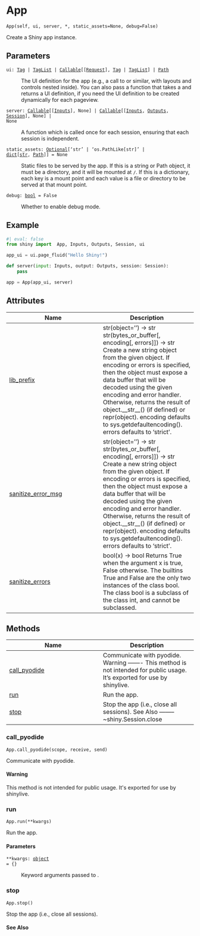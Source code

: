 # App { #shiny.App }

`App(self, ui, server, *, static_assets=None, debug=False)`

Create a Shiny app instance.

## Parameters

<code><span class="parameter-name">ui</span><span class="parameter-annotation-sep">:</span> <span class="parameter-annotation">[Tag](`htmltools.Tag`) \| [TagList](`htmltools.TagList`) \| [Callable](`typing.Callable`)\[\[[Request](`starlette.requests.Request`)\], [Tag](`htmltools.Tag`) \| [TagList](`htmltools.TagList`)\] \| [Path](`pathlib.Path`)</span></code>

:   The UI definition for the app (e.g., a call to [](:func:`~shiny.ui.page_fluid`) or
    similar, with layouts and controls nested inside). You can
    also pass a function that takes a [](:class:`~starlette.requests.Request`) and
    returns a UI definition, if you need the UI definition to be created dynamically
    for each pageview.

<code><span class="parameter-name">server</span><span class="parameter-annotation-sep">:</span> <span class="parameter-annotation">[Callable](`typing.Callable`)\[\[[Inputs](`shiny.session.Inputs`)\], None\] \| [Callable](`typing.Callable`)\[\[[Inputs](`shiny.session.Inputs`), [Outputs](`shiny.session.Outputs`), [Session](`shiny.session.Session`)\], None\] \| None</span></code>

:   A function which is called once for each session, ensuring that each session is
    independent.

<code><span class="parameter-name">static_assets</span><span class="parameter-annotation-sep">:</span> <span class="parameter-annotation">[Optional](`typing.Optional`)\['str' \| 'os.PathLike\[str\]' \| [dict](`dict`)\[[str](`str`), [Path](`pathlib.Path`)\]\]</span> <span class="parameter-default-sep">=</span> <span class="parameter-default">None</span></code>

:   Static files to be served by the app. If this is a string or Path object, it
    must be a directory, and it will be mounted at `/`. If this is a dictionary,
    each key is a mount point and each value is a file or directory to be served at
    that mount point.

<code><span class="parameter-name">debug</span><span class="parameter-annotation-sep">:</span> <span class="parameter-annotation">[bool](`bool`)</span> <span class="parameter-default-sep">=</span> <span class="parameter-default">False</span></code>

:   Whether to enable debug mode.

## Example


```python
#| eval: false
from shiny import  App, Inputs, Outputs, Session, ui

app_ui = ui.page_fluid("Hello Shiny!")

def server(input: Inputs, output: Outputs, session: Session):
    pass

app = App(app_ui, server)
```

## Attributes

| Name | Description |
| --- | --- |
| [lib_prefix](#shiny.App.lib_prefix) | str(object='') -> str str(bytes_or_buffer[, encoding[, errors]]) -> str  Create a new string object from the given object. If encoding or errors is specified, then the object must expose a data buffer that will be decoded using the given encoding and error handler. Otherwise, returns the result of object.__str__() (if defined) or repr(object). encoding defaults to sys.getdefaultencoding(). errors defaults to 'strict'. |
| [sanitize_error_msg](#shiny.App.sanitize_error_msg) | str(object='') -> str str(bytes_or_buffer[, encoding[, errors]]) -> str  Create a new string object from the given object. If encoding or errors is specified, then the object must expose a data buffer that will be decoded using the given encoding and error handler. Otherwise, returns the result of object.__str__() (if defined) or repr(object). encoding defaults to sys.getdefaultencoding(). errors defaults to 'strict'. |
| [sanitize_errors](#shiny.App.sanitize_errors) | bool(x) -> bool  Returns True when the argument x is true, False otherwise. The builtins True and False are the only two instances of the class bool. The class bool is a subclass of the class int, and cannot be subclassed. |

## Methods

| Name | Description |
| --- | --- |
| [call_pyodide](#shiny.App.call_pyodide) | Communicate with pyodide.  Warning ------- This method is not intended for public usage. It's exported for use by shinylive. |
| [run](#shiny.App.run) | Run the app. |
| [stop](#shiny.App.stop) | Stop the app (i.e., close all sessions).  See Also -------- ~shiny.Session.close |

### call_pyodide { #shiny.App.call_pyodide }

`App.call_pyodide(scope, receive, send)`

Communicate with pyodide.



#### Warning

This method is not intended for public usage. It&#x27;s exported for use by
shinylive.

### run { #shiny.App.run }

`App.run(**kwargs)`

Run the app.

#### Parameters

<code><span class="parameter-name">**kwargs</span><span class="parameter-annotation-sep">:</span> <span class="parameter-annotation">[object](`object`)</span> <span class="parameter-default-sep">=</span> <span class="parameter-default">{}</span></code>

:   Keyword arguments passed to [](:func:`~shiny.run_app`).

### stop { #shiny.App.stop }

`App.stop()`

Stop the app (i.e., close all sessions).



#### See Also

[](:func:`~shiny.Session.close`)